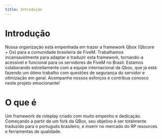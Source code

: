 ```yaml
---
title: Introdução
---
```


# Introdução

Nossa organização está empenhada em trazer a framework Qbox (Qbcore + Ox) para a comunidade brasileira de FiveM. Trabalhamos incansavelmente para adaptar e traduzir esta framework, tornando-a acessível e funcional para os servidores de FiveM no Brasil. Estamos colaborando estreitamente com a equipe internacional da Qbox, que já está fazendo um ótimo trabalho com questões de segurança do servidor e otimização em geral. Acompanhe nossos esforços e contribua conosco neste projeto emocionante!

# O que é

Um framework de roleplay criado com muito empenho e dedicação. Começando a partir de um fork da QBox, seu objetivo é ser totalmente traduzido para o português brasileiro, e inserir no mercado do RP resources e ferramentas de qualidade.